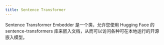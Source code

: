 ```yaml
---
title: Sentence Transformer
---
```


Sentence Transformer Embedder 是一个类，允许您使用 Hugging Face 的 sentence-transformers 库来嵌入文档，从而可以访问各种可在本地运行的开源嵌入模型。

<Snippet file="embedder-sentence-transformer-reference.mdx" />